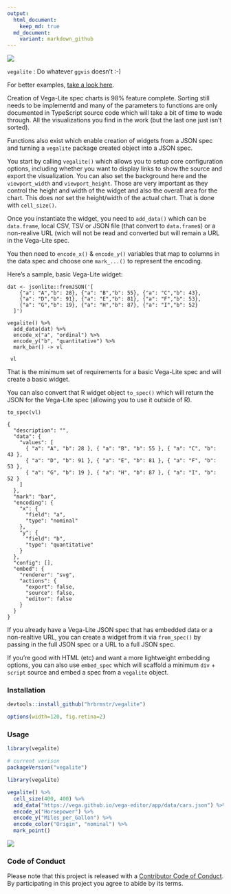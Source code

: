 ```yaml
---
output:
  html_document:
    keep_md: true
  md_document:
    variant: markdown_github
---
```

![](gallery.png)

`vegalite` : Do whatever `ggvis` doesn't :-)

For better examples, [take a look here](http://rud.is/projects/vegalite01.html).

Creation of Vega-Lite spec charts is 98% feature complete. Sorting still
needs to be implementd and many of the parameters to functions are only
documented in TypeScript source code which will take a bit of time to
wade through. All the visualizations you find in the
\href{http://vega.github.io/vega-lite/gallery.html}{Vega-Lite Gallery} work
(but the last one just isn't sorted).

Functions also exist which enable creation of widgets from a JSON spec and
turning a `vegalite` package created object into a JSON spec.

You start by calling `vegalite()` which allows you to setup core
configuration options, including whether you want to display links to
show the source and export the visualization. You can also set the background
here and the `viewport_width` and `viewport_height`. Those are
very important as they control the height and width of the widget and also
the overall area for the chart. This does _not_ set the height/width
of the actual chart. That is done with `cell_size()`.

Once you instantiate the widget, you need to `add_data()` which can
be `data.frame`, local CSV, TSV or JSON file (that convert to
`data.frame`s) or a non-realive URL (wich will not be read and
converted but will remain a URL in the Vega-Lite spec.

You then need to `encode_x()` & `encode_y()` variables that
map to columns in the data spec and choose one `mark_...()` to
represent the encoding.

Here's a sample, basic Vega-Lite widget:

    dat <- jsonlite::fromJSON('[
        {"a": "A","b": 28}, {"a": "B","b": 55}, {"a": "C","b": 43},
        {"a": "D","b": 91}, {"a": "E","b": 81}, {"a": "F","b": 53},
        {"a": "G","b": 19}, {"a": "H","b": 87}, {"a": "I","b": 52}
      ]')

    vegalite() %>%
      add_data(dat) %>%
      encode_x("a", "ordinal") %>%
      encode_y("b", "quantitative") %>%
      mark_bar() -> vl

     vl

That is the minimum set of requirements for a basic Vega-Lite spec and
will create a basic widget.

You can also convert that R widget object `to_spec()` which will return
the JSON for the Vega-Lite spec (allowing you to use it outside of R).

    to_spec(vl)

    {
      "description": "",
      "data": {
        "values": [
          { "a": "A", "b": 28 }, { "a": "B", "b": 55 }, { "a": "C", "b": 43 },
          { "a": "D", "b": 91 }, { "a": "E", "b": 81 }, { "a": "F", "b": 53 },
          { "a": "G", "b": 19 }, { "a": "H", "b": 87 }, { "a": "I", "b": 52 }
        ]
      },
      "mark": "bar",
      "encoding": {
        "x": {
          "field": "a",
          "type": "nominal"
        },
        "y": {
          "field": "b",
          "type": "quantitative"
        }
      },
      "config": [],
      "embed": {
        "renderer": "svg",
        "actions": {
          "export": false,
          "source": false,
          "editor": false
        }
      }
    }

If you already have a Vega-Lite JSON spec that has embedded data or a
non-realtive URL, you can create a widget from it via `from_spec()`
by passing in the full JSON spec or a URL to a full JSON spec.

If you're good with HTML (etc) and want a more lightweight embedding options, you
can also use `embed_spec` which will scaffold a minimum `div` +
`script` source and embed a spec from a `vegalite` object.

### Installation

```r
devtools::install_github("hrbrmstr/vegalite")
```

```r
options(width=120, fig.retina=2)
```

### Usage

```r
library(vegalite)

# current verison
packageVersion("vegalite")

```

```r
library(vegalite)

vegalite() %>% 
  cell_size(400, 400) %>% 
  add_data("https://vega.github.io/vega-editor/app/data/cars.json") %>% 
  encode_x("Horsepower") %>% 
  encode_y("Miles_per_Gallon") %>% 
  encode_color("Origin", "nominal") %>% 
  mark_point()
```

![](vega.png)

### Code of Conduct

Please note that this project is released with a [Contributor Code of Conduct](CONDUCT.md). By participating in this project you agree to abide by its terms.

